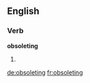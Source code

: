 ==English==

===Verb===
'''obsoleting'''

# {{present participle of|[[obsolete]]}}

[[de:obsoleting]]
[[fr:obsoleting]]